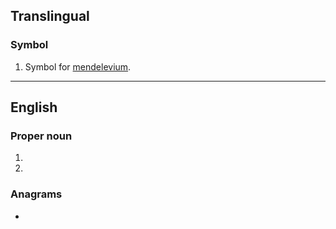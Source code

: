 {{also|md|MD|.md|m/d|md.|Md.|m.d.|M.D.}}
==Translingual==

===Symbol===
{{mul-symbol}}

# {{lb|mul|element symbol}} Symbol for [[mendelevium]].

----

==English==

===Proper noun===
{{en-proper noun}}

# {{abbreviation of|lang=en|[[Maryland]]}}
# {{abbreviation of|lang=en|[[Muhammad]]}}

===Anagrams===
* {{anagrams|en|a=dm|D.M.|DM}}